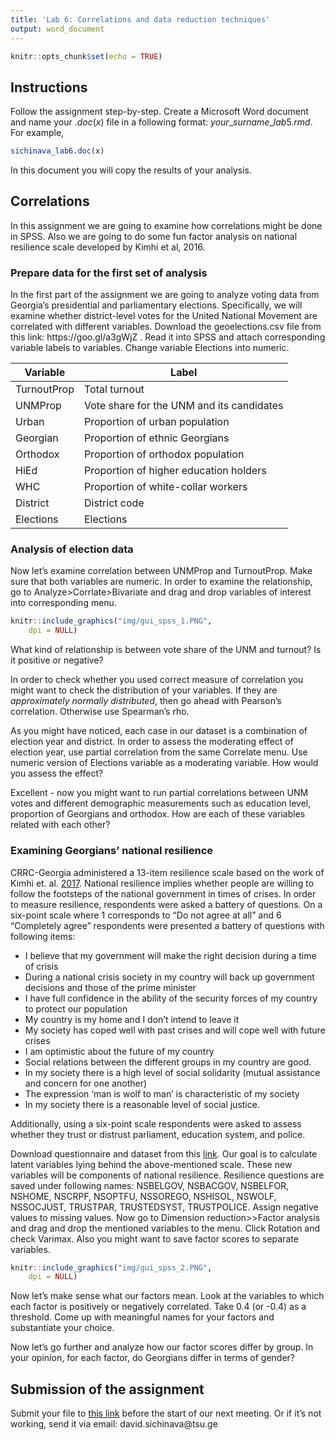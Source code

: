 ```yaml
---
title: 'Lab 6: Correlations and data reduction techniques'
output: word_document
---
```


```r
knitr::opts_chunk$set(echo = TRUE)
```

## Instructions

Follow the assignment step-by-step. Create a Microsoft Word document and name your $.doc(x)$ file in a following format: $your\_surname\_lab5.rmd$. For example,


```r
sichinava_lab6.doc(x)
```

In this document you will copy the results of your analysis.

## Correlations
In this assignment we are going to examine how correlations might be done in SPSS. Also we are going to do some fun factor analysis on national resilience scale developed by Kimhi et al, 2016.

### Prepare data for the first set of analysis

In the first part of the assignment we are going to analyze voting data from Georgia's presidential and parliamentary elections. Specifically, we will examine whether district-level votes for the United National Movement are correlated with different variables. Download the geoelections.csv file from this link: https://goo.gl/a3gWjZ . Read it into SPSS and attach corresponding variable labels to variables. Change variable Elections into numeric.

| Variable    | Label                                     |
|-------------|-------------------------------------------|
| TurnoutProp | Total turnout                             |
| UNMProp     | Vote share for the UNM and its candidates |
| Urban       | Proportion of urban population            |
| Georgian    | Proportion of ethnic Georgians            |
| Orthodox    | Proportion of orthodox population         |
| HiEd        | Proportion of higher education holders    |
| WHC         | Proportion of white-collar workers        |
| District    | District code                             |
| Elections   | Elections                                 |

### Analysis of election data

Now let's examine correlation between UNMProp and TurnoutProp. Make sure that both variables are numeric. In order to examine the relationship, go to Analyze>Corrlate>Bivariate and drag and drop variables of interest into corresponding menu.

```r
knitr::include_graphics("img/gui_spss_1.PNG", 
    dpi = NULL)

```

What kind of relationship is between vote share of the UNM and turnout? Is it positive or negative?

In order to check whether you used correct measure of correlation you might want to check the distribution of your variables. If they are _approximately normally distributed_, then go ahead with Pearson's correlation. Otherwise use Spearman's rho.

As you might have noticed, each case in our dataset is a combination of election year and district. In order to assess the moderating effect of election year, use partial correlation from the same Correlate menu. Use numeric version of Elections variable as a moderating variable. How would you assess the effect?

Excellent - now you might want to run partial correlations between UNM votes and different demographic measurements such as education level, proportion of Georgians and orthodox. How are each of these variables related with each other?

### Examining Georgians' national resilience

CRRC-Georgia administered a 13-item resilience scale based on the work of Kimhi et. al. [2017](https://www.researchgate.net/profile/Shaul_Kimhi/publication/320681318_Individual_Community_and_National_Resilience_in_Peace_Time_and_in_the_Face_of_Terror_A_Longitudinal_Study/links/5a2f94380f7e9bfe8170582a/Individual-Community-and-National-Resilience-in-Peace-Time-and-in-the-Face-of-Terror-A-Longitudinal-Study.pdf). National resilience implies whether people are willing to follow the footsteps of the national government in times of crises. In order to measure resilience, respondents were asked a battery of questions. On a six-point scale where 1 corresponds to "Do not agree at all" and 6 "Completely agree" respondents were presented a battery of questions with following items:

+ I believe that my government  will make the right decision during a time of crisis
+ During a national crisis society in my country will back up government decisions and those of the prime minister
+ I have full confidence in the ability of the security forces of my country to protect our population
+ My country is my home and I don’t intend to leave it
+ My society has coped well with past crises and will cope well with future crises
+ I am optimistic about the future of my country
+ Social relations between the different groups in my country are good.
+ In my society there is a high level of social solidarity (mutual assistance and concern for one another)
+ The expression ‘man is wolf to man’ is characteristic of my society
+ In my society there is a reasonable level of social justice.

Additionally, using a six-point scale respondents were asked to assess whether they trust or distrust parliament, education system, and police.

Download questionnaire and dataset from this [link](https://www.dropbox.com/s/9qt6xxg56el4ii1/dataset.rar?dl=0). Our goal is to calculate latent variables lying behind the above-mentioned scale. These new variables will be components of national resilience. Resilience questions are saved under following names: NSBELGOV, NSBACGOV, NSBELFOR, NSHOME, NSCRPF, NSOPTFU, NSSOREGO, NSHISOL, NSWOLF, NSSOCJUST, TRUSTPAR, TRUSTEDSYST, TRUSTPOLICE. Assign negative values to missing values. Now go to Dimension reduction>>Factor analysis and drag and drop the mentioned variables to the menu. Click Rotation and check Varimax. Also you might want to save factor scores to separate variables.

```r
knitr::include_graphics("img/gui_spss_2.PNG", 
    dpi = NULL)

```

Now let's make sense what our factors mean. Look at the variables to which each factor is positively or negatively correlated. Take 0.4 (or -0.4) as a threshold. Come up with meaningful names for your factors and substantiate your choice.

Now let's go further and analyze how our factor scores differ by group. In your opinion, for each factor, do Georgians differ in terms of gender?

## Submission of the assignment

Submit your file to  [this link](https://www.dropbox.com/request/UCNOlVaXNuUbLpZIZjHy) before the start of our next meeting. Or if it's not working, send it via email: david.sichinava@tsu.ge